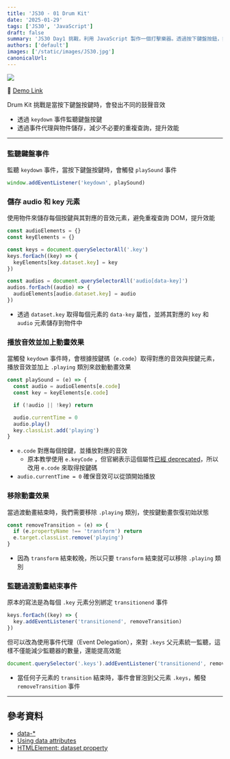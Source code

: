 ```yaml
---
title: 'JS30 - 01 Drum Kit'
date: '2025-01-29'
tags: ['JS30', 'JavaScript']
draft: false
summary: 'JS30 Day1 挑戰，利用 JavaScript 製作一個打擊樂器。透過按下鍵盤按鈕，播放對應的音效，並且在按下按鍵時產生動畫效果'
authors: ['default']
images: ['/static/images/JS30.jpg']
canonicalUrl:
---
```


![](https://mhchihuahua.github.io/JavaScript30/images/01.png)

🚀 [Demo Link](https://mhchihuahua.github.io/JavaScript30/01/)

Drum Kit 挑戰是當按下鍵盤按鍵時，會發出不同的鼓聲音效

- 透過 `keydown` 事件監聽鍵盤按鍵
- 透過事件代理與物件儲存，減少不必要的重複查詢，提升效能

---

### 監聽鍵盤事件

監聽 `keydown` 事件，當按下鍵盤按鍵時，會觸發 `playSound` 事件

```javascript
window.addEventListener('keydown', playSound)
```

### 儲存 audio 和 key 元素

使用物件來儲存每個按鍵與其對應的音效元素，避免重複查詢 DOM，提升效能

```javascript
const audioElements = {}
const keyElements = {}

const keys = document.querySelectorAll('.key')
keys.forEach((key) => {
  keyElements[key.dataset.key] = key
})

const audios = document.querySelectorAll('audio[data-key]')
audios.forEach((audio) => {
  audioElements[audio.dataset.key] = audio
})
```

- 透過 `dataset.key` 取得每個元素的 `data-key` 屬性，並將其對應的 `key` 和 `audio` 元素儲存到物件中

### 播放音效並加上動畫效果

當觸發 `keydown` 事件時，會根據按鍵碼（`e.code`）取得對應的音效與按鍵元素，播放音效並加上 `.playing` 類別來啟動動畫效果

```javascript
const playSound = (e) => {
  const audio = audioElements[e.code]
  const key = keyElements[e.code]

  if (!audio || !key) return

  audio.currentTime = 0
  audio.play()
  key.classList.add('playing')
}
```

- `e.code` 對應每個按鍵，並播放對應的音效
  - 原本教學使用 `e.keyCode` ，但官網表示這個屬性[已經 deprecated](https://developer.mozilla.org/en-US/docs/Web/API/KeyboardEvent/keyCode)，所以改用 `e.code` 來取得按鍵碼
- `audio.currentTime = 0` 確保音效可以從頭開始播放

### 移除動畫效果

當過渡動畫結束時，我們需要移除 `.playing` 類別，使按鍵動畫恢復初始狀態

```javascript
const removeTransition = (e) => {
  if (e.propertyName !== 'transform') return
  e.target.classList.remove('playing')
}
```

- 因為 `transform` 結束較晚，所以只要 `transform` 結束就可以移除 `.playing` 類別

### 監聽過渡動畫結束事件

原本的寫法是為每個 `.key` 元素分別綁定 `transitionend` 事件

```javascript
keys.forEach((key) => {
  key.addEventListener('transitionend', removeTransition)
})
```

但可以改為使用事件代理（Event Delegation），來對 `.keys` 父元素統一監聽，這樣不僅能減少監聽器的數量，還能提高效能

```javascript
document.querySelector('.keys').addEventListener('transitionend', removeTransition)
```

- 當任何子元素的 `transition` 結束時，事件會冒泡到父元素 `.keys`，觸發 `removeTransition` 事件

---

## 參考資料

- [data-\*](https://developer.mozilla.org/en-US/docs/Web/HTML/Global_attributes/data-*)
- [Using data attributes](https://developer.mozilla.org/en-US/docs/Learn_web_development/Howto/Solve_HTML_problems/Use_data_attributes)
- [HTMLElement: dataset property](https://developer.mozilla.org/en-US/docs/Web/API/HTMLElement/dataset)
